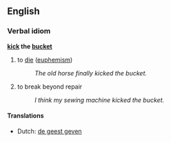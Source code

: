 ==English==
===Verbal idiom===
'''[[kick]] the [[bucket]]'''

# to [[die]] ([[euphemism]])
#: ''The old horse finally kicked the bucket.''
# to break beyond repair
#: ''I think my sewing machine kicked the bucket.''

====Translations====
*Dutch: [[de geest geven]]